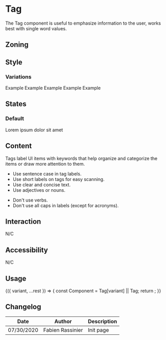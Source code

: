 
<Meta title="Components/Tag" component={Tag} />

# Tag

The Tag component is useful to emphasize information to the user, works best with single word values.

## Zoning

<FigmaImage src="https://www.figma.com/file/qc8oUSyVJM67gSsbTShftt/%F0%9F%93%90-Zoning?node-id=12%3A45" alt="zoning image for tags" />

## Style

### Variations

<Canvas>
	<Story name="Default">
		<Tag>Example</Tag>
	</Story>
	<Story name="Information">
		<Tag.Information>Example</Tag.Information>
	</Story>
	<Story name="Success">
		<Tag.Success>Example</Tag.Success>
	</Story>
	<Story name="Warning">
		<Tag.Warning>Example</Tag.Warning>
	</Story>
	<Story name="Destructive">
		<Tag.Destructive>Example</Tag.Destructive>
	</Story>
</Canvas>

## States

### Default

<Canvas>
	<Story name="Ellipsis">
		<Tag>Lorem ipsum dolor sit amet</Tag>
	</Story>
</Canvas>

## Content

Tags label UI items with keywords that help organize and categorize the items or draw more attention to them.

<Use>
	<Use.Do>
		<ul>
			<li>Use sentence case in tag labels.</li>
			<li>Use short labels on tags for easy scanning.</li>			
			<li>Use clear and concise text.</li>
			<li>Use adjectives or nouns.</li>
		</ul>
	</Use.Do>
	<Use.Dont>
		<ul>
			<li>Don't use verbs.</li>
			<li>Don't use all caps in labels (except for acronyms).</li>
		</ul>
	</Use.Dont>
</Use>

## Interaction

N/C

## Accessibility

N/C

## Usage

<Canvas>
	<Story
		name="usage"
		args={{
			children: 'Lorem ipsum',
		}}
		argTypes={{
			variant: {
				description: 'Tag variation',
				control: {
					type: 'select',
					options: ['', 'Information', 'Success', 'Warning', 'Destructive'],
				},
			},
		}}
	>
		{({ variant, ...rest }) => {
			const Component = Tag[variant] || Tag;
			return <Component {...rest} />;
		}}
	</Story>
</Canvas>

<ArgsTable story="usage" />

## Changelog

| Date       | Author           | Description |
| ---------- | ---------------- | ----------- |
| 07/30/2020 | Fabien Rassinier | Init page   |
